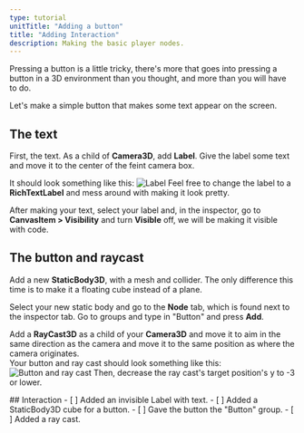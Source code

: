 ```yaml
---
type: tutorial
unitTitle: "Adding a button"
title: "Adding Interaction"
description: Making the basic player nodes.
---
```



Pressing a button is a little tricky, there's more that goes into pressing a button in a 3D environment than you thought, and more than you will have to do.

Let's make a simple button that makes some text appear on the screen.

## The text

First, the text. As a child of **Camera3D**, add **Label**.
Give the label some text and move it to the center of the feint camera box.

It should look something like this:
![Label](/src/assets/godot/3D/Label.png)
Feel free to change the label to a **RichTextLabel** and mess around with making it look pretty.

After making your text, select your label and, in the inspector, go to **CanvasItem > Visibility** and turn **Visible** off, we will be making it visible with code.

## The button and raycast

Add a new **StaticBody3D**, with a mesh and collider.
The only difference this time is to make it a floating cube instead of a plane.

Select your new static body and go to the **Node** tab, which is found next to the inspector tab.
Go to groups and type in "Button" and press **Add**.

Add a **RayCast3D** as a child of your **Camera3D** and move it to aim in the same direction as the camera and move it to the same position as where the camera originates.  
Your button and ray cast should look something like this:
![Button and ray cast](/src/assets/godot/3D/RayCastButton.png)
Then, decrease the ray cast's target position's y to -3 or lower.

<Box>
## Interaction
<Checklist>
- [ ] Added an invisible Label with text.
- [ ] Added a StaticBody3D cube for a button.
- [ ] Gave the button the "Button" group.
- [ ] Added a ray cast.
</Checklist>
</Box>
